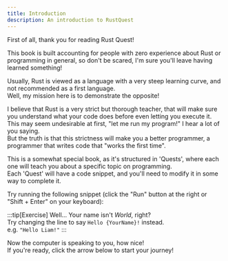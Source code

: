 ```yaml
---
title: Introduction
description: An introduction to RustQuest
---
```



First of all, thank you for reading Rust Quest!

This book is built accounting for people with zero experience about Rust or programming in general, so don't be scared, I'm sure you'll leave having learned something!

Usually, Rust is viewed as a language with a very steep learning curve, and not recommended as a first language.  
Well, my mission here is to demonstrate the opposite!

I believe that Rust is a very strict but thorough teacher, that will make sure you understand what your code does before even letting you execute it.  
This may seem undesirable at first, "let me run my program!" I hear a lot of you saying.  
But the truth is that this strictness will make you a better programmer, a programmer that writes code that "works the first time".

This is a somewhat special book, as it's structured in 'Quests', where each one will teach you about a specific topic on programming.  
Each 'Quest' will have a code snippet, and you'll need to modify it in some way to complete it.

Try running the following snippet (click the "Run" button at the right or "Shift + Enter" on your keyboard):

<QuestionCard>
  <CodeBlock client:only code={'println!("Hello World!")'} />
</QuestionCard>

:::tip[Exercise]
Well... Your name isn't _World_, right?  
Try changing the line to say `Hello {YourName}!` instead.  
e.g. `"Hello Liam!"`
:::

Now the computer is speaking to you, how nice!  
If you're ready, click the arrow below to start your journey!
